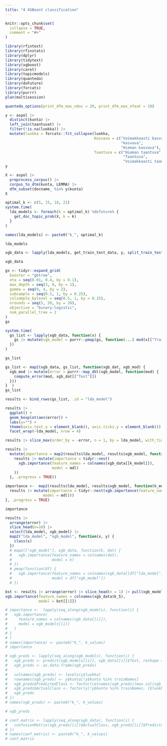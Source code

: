 ```yaml
---
title: "4 XGBoost classification"
---
```


```r
knitr::opts_chunk$set(
  collapse = TRUE,
  comment = "#>"
)
```

```r
library(rfintext)
library(rfinstats)
library(dplyr)
library(tidytext)
library(xgboost)
library(caret)
library(topicmodels)
library(quanteda)
library(doFuture)
library(forcats)
library(purrr)
plan(multisession)
```

```r
quanteda_options(print_dfm_max_ndoc = 20, print_dfm_max_nfeat = 20)
```

```r
y <- aspol |>
  distinct(kunta) |>
  left_join(taantuvat) |>
  filter(!is.na(luokka)) |>
  mutate(luokka = forcats::fct_collapse(luokka,
                                        Kasvava = c("Voimakkaasti kasvava",
                                                    "Kasvava",
                                                    "Hieman kasvava"), 
                                        Taantuva = c("Hieman taantuva",
                                                     "Taantuva",
                                                     "Voimakkaasti taantuva")))
y
```

```r
X <- aspol |> 
  preprocess_corpus() |> 
  corpus_to_dtm(kunta, LEMMA) |>
  dfm_subset(docname_ %in% y$kunta)
X
```

```r
optimal_k <- c(5, 15, 18, 21)
system.time(
  lda_models <- foreach(k = optimal_k) %dofuture% {
    get_doc_topic_prob(X, k = k)
  }
)

names(lda_models) <- paste0("k_", optimal_k)
```

```r
lda_models
```

```r
xgb_data <- lapply(lda_models, get_train_test_data, y, split_train_test(y, luokka, kunta))
```

```r
xgb_data
```

```r
gs <- tidyr::expand_grid(
  booster = "gbtree",
  eta = seq(0.01, 0.4, by = 0.1),
  max_depth = seq(3, 9, by = 1),
  gamma = seq(0, 4, by = 2),
  subsample = seq(0.5, 1, by = 0.25),
  colsample_bylevel = seq(0.5, 1, by = 0.25),
  nrounds = seq(5, 50, by = 20),
  objective = "binary:logistic",
  num_parallel_tree = 2
)
gs
```

```r
system.time(
  gs_list <- lapply(xgb_data, function(x) {
    gs |> mutate(xgb_model = purrr::pmap(gs, function(...) mod(x[["Train"]], ...), .progress = TRUE))
  })
)

gs_list
```

```r
gs_list <- map2(xgb_data, gs_list, function(xgb_dat, xgb_mod) {
  xgb_mod |> mutate(error = purrr::map_dbl(xgb_model, function(mod) {
    compute_error(mod, xgb_dat[["Test"]])
  }))
}  )
gs_list
```

```r
results <- bind_rows(gs_list, .id = "lda_model")
```

```r
results |>
  ggplot() +
  geom_boxplot(aes(error)) +
  labs(y="") +
  theme(axis.text.y = element_blank(), axis.ticks.y = element_blank()) +
  facet_wrap(~lda_model, nrow = 4)
```

```r
results |> slice_max(order_by = -error, n = 1, by = lda_model, with_ties = FALSE)
```


```r
results |>
  mutate(importance = map2(results$lda_model, results$xgb_model, function(k_model, mdl) {
    results |> mutate(importance = tidyr::nest(
      xgb.importance(feature_names = colnames(xgb_data[[k_model]]),
                     model = mdl)
    ))
  }, .progress = TRUE))
```


```r
importance <-  map2(results$lda_model, results$xgb_model, function(k_model, mdl) {
  results |> mutate(importance = tidyr::nest(xgb.importance(feature_names = colnames(xgb_data[[k_model]]),
                 model = mdl)))
}, .progress = TRUE)
```

```r
importance
```


```r
results |>
  arrange(error) |>
  slice_head(n=10) |>
  select(lda_model, xgb_model) |>
  map2("lda_model", "xgb_model", function(x, y) {
    class(x)
  })
  # map2(["xgb_model"], xgb_data, function(k, dat) {
  #   xgb.importance(feature_names = colnames(dat), 
  #                  model = k)
  # })
  # pmap(function(df) {
  #   xgb.importance(feature_names = colnames(xgb_data[[df["lda_model"]]]), 
  #                  model = df["xgb_model"])
  # })
```


```r
bst <- results |> arrange(error) |> slice_head(n = 1) |> pull(xgb_model)
xgb.importance(feature_names = colnames(xgb_data$k_5),
               model = bst[[1]])
```



```r
# importance <-  lapply(seq_along(xgb_models), function(i) {
#   xgb.importance(
#     feature_names = colnames(xgb_data[[i]]), 
#     model = xgb_models[[i]]
#   )
# }
# )
# names(importance) <- paste0("k_", k_values)
# importance
```


```r
# xgb_preds <- lapply(seq_along(xgb_models), function(i) {
#   xgb_preds <- predict(xgb_models[[i]], xgb_data[[i]]$Test, reshape = TRUE)
#   xgb_preds <- as.data.frame(xgb_preds)
#   
#   colnames(xgb_preds) <- levels(y$luokka)
#   rownames(xgb_preds) <- y$kunta[!y$kunta %in% trainNames]
#   xgb_preds$PredictedClass <- factor(colnames(xgb_preds)[max.col(xgb_preds, ties.method='first')], levels = levels(y$luokka))
#   xgb_preds$ActualClass <- factor(y[!y$kunta %in% trainNames, ]$luokka, levels = levels(y$luokka))
#   xgb_preds
# })
# names(xgb_preds) <- paste0("k_", k_values)
```


```r
# xgb_preds
```


```r
# conf_matrix <- lapply(seq_along(xgb_data), function(i) {
#   confusionMatrix(xgb_preds[[i]]$ActualClass, xgb_preds[[i]]$PredictedClass)
# })
# names(conf_matrix) <- paste0("k_", k_values)
# conf_matrix
```

